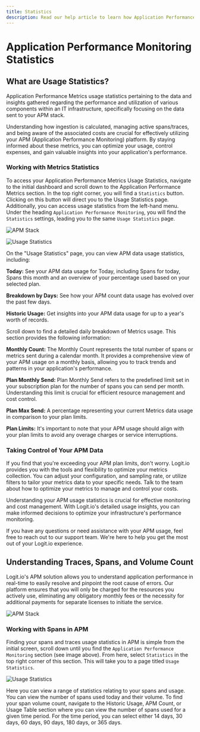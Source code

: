 ```yaml
---
title: Statistics
description: Read our help article to learn how Application Performance Monitoring (APM)  usage statistics are calculated in Logit.io
---
```


# Application Performance Monitoring Statistics

## What are Usage Statistics?

Application Performance Metrics usage statistics pertaining to the data and 
insights gathered regarding the performance and utilization of various components 
within an IT infrastructure, specifically focusing on the data sent to your APM stack.

Understanding how ingestion is calculated, managing active spans/traces, and 
being aware of the associated costs are crucial for effectively utilizing your 
APM (Application Performance Monitoring) platform. By staying informed about 
these metrics, you can optimize your usage, control expenses, and gain valuable 
insights into your application's performance.

### Working with Metrics Statistics

To access your Application Performance Metrics Usage Statistics, navigate to the 
initial dashboard and scroll down to the Application Performance Metrics section. 
In the top right corner, you will find a `Statistics` button. 
Clicking on this button will direct you to the Usage Statistics page. 
Additionally, you can access usage statistics from the left-hand menu. 
Under the heading `Application Performance Monitoring`, you will find the  `Statistics` 
settings, leading you to the same `Usage Statistics` page.

![APM Stack](@/images/help/apm/overview/apm-stack.png)

![Usage Statistics](@/images/help/apm/usage-statistics.png)

On the "Usage Statistics" page, you can view APM data usage statistics, including:

**Today:** See your APM data usage for Today, including Spans for today, Spans 
this month and an overview of your percentage used based on your selected plan.

**Breakdown by Days:** See how your APM count data usage has evolved over the past few days.

**Historic Usage:** Get insights into your APM data usage for up to a year's worth of records.

Scroll down to find a detailed daily breakdown of Metrics usage. This section 
provides the following information:

**Monthly Count:** The Monthly Count represents the total number of 
spans or metrics sent during a calendar month. It provides a 
comprehensive view of your APM usage on a monthly basis, allowing 
you to track trends and patterns in your application's performance.

**Plan Monthly Send:** Plan Monthly Send refers to the predefined limit 
set in your subscription plan for the number of spans you can send per month. 
Understanding this limit is crucial for efficient resource management and cost control.

**Plan Max Send:** A percentage representing your current 
Metrics data usage in comparison to your plan limits.

**Plan Limits:** It's important to note that your APM usage should align with 
your plan limits to avoid any overage charges or service interruptions.

### Taking Control of Your APM Data

If you find that you're exceeding your APM plan limits, don't worry. Logit.io 
provides you with the tools and flexibility to optimize your metrics collection. 
You can adjust your configuration, and sampling rate, or utilize filters to 
tailor your metrics data to your specific needs. Talk to the team about how 
to optimize your metrics to manage and control your costs.

Understanding your APM usage statistics is crucial for effective monitoring and 
cost management. With Logit.io's detailed usage insights, you can make informed 
decisions to optimize your infrastructure's performance monitoring.

If you have any questions or need assistance with your APM usage, feel free to 
reach out to our support team. We're here to help you get the most out of your Logit.io experience.

## Understanding Traces, Spans, and Volume Count

Logit.io's APM solution allows you to understand application performance 
in real-time to easily resolve and pinpoint the root cause of errors. Our 
platform ensures that you will only be charged for the resources you 
actively use, eliminating any obligatory monthly fees or the necessity 
for additional payments for separate licenses to initiate the service.

![APM Stack](@/images/help/apm/overview/apm-stack.png)

### Working with Spans in APM

Finding your spans and traces usage statistics in APM is simple from the 
initial screen, scroll down until you find the `Application Performance Monitoring` 
section (see image above). From here, select `Statistics` in the top right corner 
of this section. This will take you to a page titled `Usage Statistics`.

![Usage Statistics](@/images/help/apm/usage-statistics.png)

Here you can view a range of statistics relating to your spans and usage. You 
can view the number of spans used today and their volume. To find your span 
volume count, navigate to the Historic Usage, APM Count, or Usage Table section 
where you can view the number of spans used for a given time period. For the 
time period, you can select either 14 days, 30 days, 60 days, 90 days, 180 days, or 365 days.